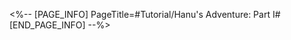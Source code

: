 <%-- [PAGE_INFO]
PageTitle=#Tutorial/Hanu's Adventure: Part I#
[END_PAGE_INFO] --%>
{{Tutorial
|sort      = 605701
|title     = Hanu's Adventure: Part I
|subtitle  = 
|type      = Adventure
|about     = 
|image1    = Tutorial Hanu's Adventure Part I 1.png{{subst:void|<!--$UPLOAD:<<SpriteOutput/TutorialPic/TutorialPage_605701.png>-<Tutorial Hanu's Adventure Part I 1.png>>}}
|text1     = Clock Studios has designed an arcade game in Penacony's Dreamscape, able to let the guests play the cartoon character Hanu through the transformation device, and experience a miraculous adventure in a corner of the Dreamscape.
|image2    = Tutorial Hanu's Adventure Part I 2.png{{subst:void|<!--$UPLOAD:<<SpriteOutput/TutorialPic/TutorialPage_605702.png>-<Tutorial Hanu's Adventure Part I 2.png>>}}
|text2     = In the story of ''Hanu's Adventure'', he was made smaller by Boss Stone's strange device. He then had to experience a grand adventure with his small body and take back the treasure Boss Stone took from the town.
|image3    = Tutorial Hanu's Adventure Part I 3.png{{subst:void|<!--$UPLOAD:<<SpriteOutput/TutorialPic/TutorialPage_605703.png>-<Tutorial Hanu's Adventure Part I 3.png>>}}
|text3     = A pair of wolf-like sharp eyes are hidden under Hanu's sunglasses. Use the button to activate his Hanu Vision to observe the tools that can be utilized, and try to find the hidden treasure.
}}